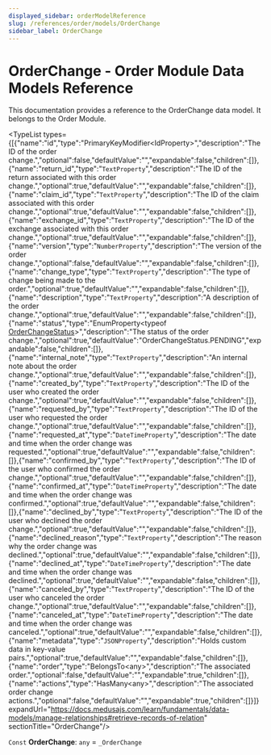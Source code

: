 ```yaml
---
displayed_sidebar: orderModelReference
slug: /references/order/models/OrderChange
sidebar_label: OrderChange
---
```



# OrderChange - Order Module Data Models Reference

This documentation provides a reference to the OrderChange data model. It belongs to the Order Module.

<SourceCodeLink link="https://github.com/medusajs/medusa/blob/develop/packages/modules/order/src/models/order-change.ts" />

<TypeList types={[{"name":"id","type":"PrimaryKeyModifier&#60;IdProperty&#62;","description":"The ID of the order change.","optional":false,"defaultValue":"","expandable":false,"children":[]},{"name":"return_id","type":"`TextProperty`","description":"The ID of the return associated with this order change.","optional":true,"defaultValue":"","expandable":false,"children":[]},{"name":"claim_id","type":"`TextProperty`","description":"The ID of the claim associated with this order change.","optional":true,"defaultValue":"","expandable":false,"children":[]},{"name":"exchange_id","type":"`TextProperty`","description":"The ID of the exchange associated with this order change.","optional":true,"defaultValue":"","expandable":false,"children":[]},{"name":"version","type":"`NumberProperty`","description":"The version of the order change.","optional":false,"defaultValue":"","expandable":false,"children":[]},{"name":"change_type","type":"`TextProperty`","description":"The type of change being made to the order.","optional":true,"defaultValue":"","expandable":false,"children":[]},{"name":"description","type":"`TextProperty`","description":"A description of the order change.","optional":true,"defaultValue":"","expandable":false,"children":[]},{"name":"status","type":"EnumProperty&#60;typeof [OrderChangeStatus](../../../utils/OrderUtils/enums/utils.OrderUtils.OrderChangeStatus/page.mdx)&#62;","description":"The status of the order change.","optional":true,"defaultValue":"OrderChangeStatus.PENDING","expandable":false,"children":[]},{"name":"internal_note","type":"`TextProperty`","description":"An internal note about the order change.","optional":true,"defaultValue":"","expandable":false,"children":[]},{"name":"created_by","type":"`TextProperty`","description":"The ID of the user who created the order change.","optional":true,"defaultValue":"","expandable":false,"children":[]},{"name":"requested_by","type":"`TextProperty`","description":"The ID of the user who requested the order change.","optional":true,"defaultValue":"","expandable":false,"children":[]},{"name":"requested_at","type":"`DateTimeProperty`","description":"The date and time when the order change was requested.","optional":true,"defaultValue":"","expandable":false,"children":[]},{"name":"confirmed_by","type":"`TextProperty`","description":"The ID of the user who confirmed the order change.","optional":true,"defaultValue":"","expandable":false,"children":[]},{"name":"confirmed_at","type":"`DateTimeProperty`","description":"The date and time when the order change was confirmed.","optional":true,"defaultValue":"","expandable":false,"children":[]},{"name":"declined_by","type":"`TextProperty`","description":"The ID of the user who declined the order change.","optional":true,"defaultValue":"","expandable":false,"children":[]},{"name":"declined_reason","type":"`TextProperty`","description":"The reason why the order change was declined.","optional":true,"defaultValue":"","expandable":false,"children":[]},{"name":"declined_at","type":"`DateTimeProperty`","description":"The date and time when the order change was declined.","optional":true,"defaultValue":"","expandable":false,"children":[]},{"name":"canceled_by","type":"`TextProperty`","description":"The ID of the user who canceled the order change.","optional":true,"defaultValue":"","expandable":false,"children":[]},{"name":"canceled_at","type":"`DateTimeProperty`","description":"The date and time when the order change was canceled.","optional":true,"defaultValue":"","expandable":false,"children":[]},{"name":"metadata","type":"`JSONProperty`","description":"Holds custom data in key-value pairs.","optional":true,"defaultValue":"","expandable":false,"children":[]},{"name":"order","type":"BelongsTo&#60;any&#62;","description":"The associated order.","optional":false,"defaultValue":"","expandable":true,"children":[]},{"name":"actions","type":"HasMany&#60;any&#62;","description":"The associated order change actions.","optional":false,"defaultValue":"","expandable":true,"children":[]}]} expandUrl="https://docs.medusajs.com/learn/fundamentals/data-models/manage-relationships#retrieve-records-of-relation" sectionTitle="OrderChange"/>

 `Const` **OrderChange**: `any` = `_OrderChange`
